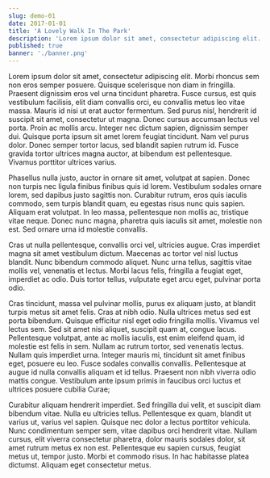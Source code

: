 ```yaml
---
slug: demo-01
date: 2017-01-01
title: 'A Lovely Walk In The Park'
description: 'Lorem ipsum dolor sit amet, consectetur adipiscing elit. Sed molestie leo ut sodales porta. Vivamus pharetra risus ac fermentum faucibus. Nam in sodales ex.'
published: true
banner: './banner.png'
---
```



<HelloWorld/>

Lorem ipsum dolor sit amet, consectetur adipiscing elit. Morbi rhoncus sem non eros semper posuere. Quisque scelerisque non diam in fringilla. Praesent dignissim eros vel urna tincidunt pharetra. Fusce cursus, est quis vestibulum facilisis, elit diam convallis orci, eu convallis metus leo vitae massa. Mauris id nisi ut erat auctor fermentum. Sed purus nisl, hendrerit id suscipit sit amet, consectetur ut magna. Donec cursus accumsan lectus vel porta. Proin ac mollis arcu. Integer nec dictum sapien, dignissim semper dui. Quisque porta ipsum sit amet lorem feugiat tincidunt. Nam vel purus dolor. Donec semper tortor lacus, sed blandit sapien rutrum id. Fusce gravida tortor ultrices magna auctor, at bibendum est pellentesque. Vivamus porttitor ultrices varius.

Phasellus nulla justo, auctor in ornare sit amet, volutpat at sapien. Donec non turpis nec ligula finibus finibus quis id lorem. Vestibulum sodales ornare lorem, sed dapibus justo sagittis non. Curabitur rutrum, eros quis iaculis commodo, sem turpis blandit quam, eu egestas risus nunc quis sapien. Aliquam erat volutpat. In leo massa, pellentesque non mollis ac, tristique vitae neque. Donec nunc magna, pharetra quis iaculis sit amet, molestie non est. Sed ornare urna id molestie convallis.

Cras ut nulla pellentesque, convallis orci vel, ultricies augue. Cras imperdiet magna sit amet vestibulum dictum. Maecenas ac tortor vel nisl luctus blandit. Nunc bibendum commodo aliquet. Nunc urna tellus, sagittis vitae mollis vel, venenatis et lectus. Morbi lacus felis, fringilla a feugiat eget, imperdiet ac odio. Duis tortor tellus, vulputate eget arcu eget, pulvinar porta odio.

Cras tincidunt, massa vel pulvinar mollis, purus ex aliquam justo, at blandit turpis metus sit amet felis. Cras at nibh odio. Nulla ultrices metus sed est porta bibendum. Quisque efficitur nisl eget odio fringilla mollis. Vivamus vel lectus sem. Sed sit amet nisi aliquet, suscipit quam at, congue lacus. Pellentesque volutpat, ante ac mollis iaculis, est enim eleifend quam, id molestie est felis in sem. Nullam ac rutrum tortor, sed venenatis lectus. Nullam quis imperdiet urna. Integer mauris mi, tincidunt sit amet finibus eget, posuere eu leo. Fusce sodales convallis convallis. Pellentesque at augue id nulla convallis aliquam et id tellus. Praesent non nibh viverra odio mattis congue. Vestibulum ante ipsum primis in faucibus orci luctus et ultrices posuere cubilia Curae;

Curabitur aliquam hendrerit imperdiet. Sed fringilla dui velit, et suscipit diam bibendum vitae. Nulla eu ultricies tellus. Pellentesque ex quam, blandit ut varius ut, varius vel sapien. Quisque nec dolor a lectus porttitor vehicula. Nunc condimentum semper sem, vitae dapibus orci hendrerit vitae. Nullam cursus, elit viverra consectetur pharetra, dolor mauris sodales dolor, sit amet rutrum metus ex non est. Pellentesque eu sapien cursus, feugiat metus ut, tempor justo. Morbi et commodo risus. In hac habitasse platea dictumst. Aliquam eget consectetur metus.
